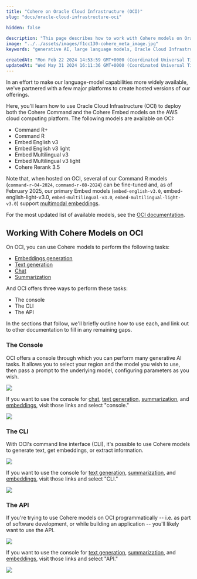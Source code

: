 ```yaml
---
title: "Cohere on Oracle Cloud Infrastructure (OCI)"
slug: "docs/oracle-cloud-infrastructure-oci"

hidden: false
 
description: "This page describes how to work with Cohere models on Oracle Cloud Infrastructure (OCI)"
image: "../../assets/images/f1cc130-cohere_meta_image.jpg"  
keywords: "generative AI, large language models, Oracle Cloud Infrastructure, OCI"

createdAt: "Mon Feb 22 2024 14:53:59 GMT+0000 (Coordinated Universal Time)"
updatedAt: "Wed May 31 2024 16:11:36 GMT+0000 (Coordinated Universal Time)"
---
```

In an effort to make our language-model capabilities more widely available, we've partnered with a few major platforms to create hosted versions of our offerings.

Here, you'll learn how to use Oracle Cloud Infrastructure (OCI) to deploy both the Cohere Command and the Cohere Embed models on the AWS cloud computing platform. The following models are available on OCI:

- Command R+
- Command R
- Embed English v3
- Embed English v3 light 
- Embed Multilingual v3
- Embed Multilingual v3 light
- Cohere Rerank 3.5 

Note that, when hosted on OCI, several of our Command R models (`command-r-04-2024`, `command-r-08-2024`) can be fine-tuned and, as of February 2025, our primary Embed models (`embed-english-v3.0`, embed-english-light-v3.0, `embed-multilingual-v3.0`, `embed-multilingual-light-v3.0`) support [multimodal embeddings](https://docs.cohere.com/v2/docs/multimodal-embeddings).

For the most updated list of available models, see the [OCI documentation](https://docs.oracle.com/en-us/iaas/Content/generative-ai/pretrained-models.htm).

## Working With Cohere Models on OCI

On OCI, you can use Cohere models to perform the following tasks:

- [Embeddings generation](https://docs.oracle.com/en-us/iaas/Content/generative-ai/use-playground-embed.htm)
- [Text generation](https://docs.oracle.com/en-us/iaas/Content/generative-ai/use-playground-generate.htm)
- [Chat](https://docs.oracle.com/en-us/iaas/Content/generative-ai/use-playground-chat.htm)
- [Summarization](https://docs.oracle.com/en-us/iaas/Content/generative-ai/use-playground-summarize.htm)

And OCI offers three ways to perform these tasks:

- The console
- The CLI
- The API

In the sections that follow, we'll briefly outline how to use each, and link out to other documentation to fill in any remaining gaps. 

### The Console

OCI offers a console through which you can perform many generative AI tasks. It allows you to select your region and the model you wish to use, then pass a prompt to the underlying model, configuring parameters as you wish.

![](../../assets/images/oracle-cloud-infrastructure-oci-1.png)


If you want to use the console for [chat](https://docs.oracle.com/en-us/iaas/Content/generative-ai/use-playground-chat.htm), [text generation](https://docs.oracle.com/en-us/iaas/Content/generative-ai/use-playground-generate.htm#playground-generate), [summarization](https://docs.oracle.com/en-us/iaas/Content/generative-ai/use-playground-summarize.htm#playground-summarize), and [embeddings](https://docs.oracle.com/en-us/iaas/Content/generative-ai/use-playground-embed.htm#playground-embed), visit those links and select "console."

![](../../assets/images/oracle-cloud-infrastructure-oci-2.png)


### The CLI

With OCI's command line interface (CLI), it's possible to use Cohere models to generate text, get embeddings, or extract information. 

![](../../assets/images/oracle-cloud-infrastructure-oci-3.png)


If you want to use the console for [text generation](https://docs.oracle.com/en-us/iaas/Content/generative-ai/use-playground-generate.htm#playground-generate), [summarization](https://docs.oracle.com/en-us/iaas/Content/generative-ai/use-playground-summarize.htm#playground-summarize), and [embeddings](https://docs.oracle.com/en-us/iaas/Content/generative-ai/use-playground-embed.htm#playground-embed), visit those links and select "CLI."

![](../../assets/images/oracle-cloud-infrastructure-oci-4.png)


### The API

If you're trying to use Cohere models on OCI programmatically -- i.e. as part of software development, or while building an application -- you'll likely want to use the API.

![](../../assets/images/oracle-cloud-infrastructure-oci-5.png)


If you want to use the console for [text generation](https://docs.oracle.com/en-us/iaas/Content/generative-ai/use-playground-generate.htm#playground-generate), [summarization](https://docs.oracle.com/en-us/iaas/Content/generative-ai/use-playground-summarize.htm#playground-summarize), and [embeddings](https://docs.oracle.com/en-us/iaas/Content/generative-ai/use-playground-embed.htm#playground-embed), visit those links and select "API."

![](../../assets/images/oracle-cloud-infrastructure-oci-6.png)